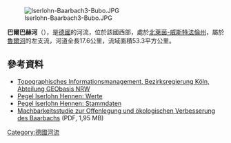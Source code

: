 {{No footnotes|time=2020-07-09T02:41:15+00:00}}
{{Coord|51|27|29|N|7|39|3|E|display=title}}
[[Image:Iserlohn-Baarbach3-Bubo.JPG|right]]

'''巴爾巴赫河'''（{{lang-de|Baarbach}}），是[[德國|德國]]的河流，位於該國西部，處於[[北萊茵-威斯特法倫州|北萊茵-威斯特法倫州]]，屬於[[魯爾河|魯爾河]]的左支流，河道全長17.6公里，流域面積53.3平方公里。

==參考資料==
* [http://www.tim-online.nrw.de/tim-online/nutzung/index.html Topographisches Informationsmanagement, Bezirksregierung Köln, Abteilung GEObasis NRW] {{WebCite|url=https://www.webcitation.org/66qD6yoDr?url=http://www.tim-online.nrw.de/tim-online/nutzung/index.html |date=20120411091906 |dateformat=iso }}
*[http://www.elwasweb.nrw.de/elwas-web/data-objekt?art=Pegel&fachids=2765490000100 Pegel Iserlohn Hennen: Werte]
* [http://luadb.lds.nrw.de/LUA/hygon/pegel.php?stationsinfo=ja&stationsname=Iserlohn-Hennen&ersterAufruf=aktuelle%2BWerte  Pegel Iserlohn Hennen: Stammdaten] {{Wayback|url=http://luadb.lds.nrw.de/LUA/hygon/pegel.php?stationsinfo=ja&stationsname=Iserlohn-Hennen&ersterAufruf=aktuelle%2BWerte |date=20200708155742 }}
* [http://www.iserlohn.de/fileadmin/user_upload/Dokumente/Stadtentwicklung/Machbarkeitsstudie_Baarbach/erlaeuterungsbericht.pdf Machbarkeitsstudie zur Offenlegung und ökologischen Verbesserung des Baarbachs] {{Wayback|url=http://www.iserlohn.de/fileadmin/user_upload/Dokumente/Stadtentwicklung/Machbarkeitsstudie_Baarbach/erlaeuterungsbericht.pdf |date=20130523094858 }} (PDF, 1,95 MB)

{{Germany-geo-stub}}
[[Category:德國河流|Category:德國河流]]